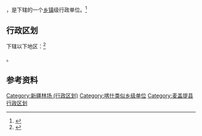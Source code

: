 {{中国乡级行政区|65/31/27/400/000}}

'''{{PAGENAMEBASE}}'''，是{{PRC admin/fullname|65/31/27/400/000|3}}下辖的一个[[乡镇|乡镇]]级行政单位。<ref>{{PRC admin/ref sgc|{{PRC admin/parent|65/31/27/400/000}}}}</ref>

== 行政区划 ==

{{PAGENAMEBASE}}下辖以下地区：<ref>{{PRC admin/ref sgc|65/31/27/400/000}}</ref>

{{PRC admin/children|65/31/27/400/000}}。

== 参考资料 ==

{{reflist}}

{{麦盖提县行政区划}}
{{新疆行政区划小作品}}

[[Category:新疆林场_(行政区划)|Category:新疆林场 (行政区划)]]
[[Category:喀什类似乡级单位|Category:喀什类似乡级单位]]
[[Category:麦盖提县行政区划|Category:麦盖提县行政区划]]